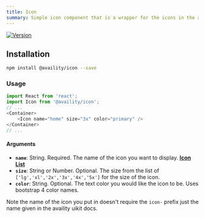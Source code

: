 ```yaml
---
title: Icon
summary: Simple icon component that is a wrapper for the icons in the availity uikit. **[Icon List](http://availity.github.io/availity-uikit/v3/icons)**
---
```


[![Version](https://img.shields.io/npm/v/@availity/icon.svg?style=for-the-badge)](https://www.npmjs.com/package/@availity/icon)

## Installation

```bash
npm install @availity/icon --save
```

### Usage

```javascript
import React from 'react';
import Icon from '@availity/icon';
// ...
<Container>
    <Icon name="home" size="3x" color="primary" />
</Container>
// ...
```

#### Arguments

- **`name`**: String. Required. The name of the icon you want to display. **[Icon List](http://availity.github.io/availity-uikit/v3/icons)**
- **`size`**: String or Number. Optional. The size from the list of `['lg','xl','2x','3x','4x','5x']` for the size of the icon.
- **`color`**: String. Optional. The text color you would like the icon to be. Uses bootstrap 4 color names.

Note the name of the icon you put in doesn't require the `icon-` prefix just the name given in the availity uikit docs.